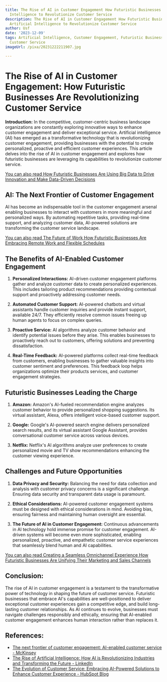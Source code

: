 ```yaml
---
title: The Rise of AI in Customer Engagement How Futuristic Businesses Are Using Artificial
  Intelligence to Revolutionize Customer Service
description: The Rise of AI in Customer Engagement How Futuristic Businesses Are Using
  Artificial Intelligence to Revolutionize Customer Service
author: Usf
date: '2023-12-09'
tags: Artificial Intelligence, Customer Engagement, Futuristic Businesses, Revolutionizing
  Customer Service
imageUrl: /pixa/20231222211907.jpg

---
```

# The Rise of AI in Customer Engagement: How Futuristic Businesses Are Revolutionizing Customer Service

**Introduction:**
In the competitive, customer-centric business landscape organizations are constantly exploring innovative  ways to enhance customer engagement and deliver exceptional  service. Artificial intelligence (AI) has emerged as a  transformative technology that is revolutionizing customer engagement, providing businesses with the potential to create personalized, proactive and efficient customer experiences. This article delves into the rise of AI in customer engagement and  explores how futuristic businesses are leveraging its capabilities  to revolutionize customer service.

[You can also  read How Futuristic Businesses  Are  Using Big Data to Drive Innovation and Make  Data-Driven Decisions](How%20Futuristic%20Businesses%20Are%20Using%20Big%20Data%20to%20Drive%20Innovation%20and%20Make%20Data-Driven%20Decisions)


## AI: The Next Frontier  of Customer Engagement
AI has become an indispensable tool in the customer engagement arsenal enabling businesses to interact with customers in more meaningful and personalized ways. By automating repetitive tasks, providing real-time  support, and  analyzing customer  data, AI-powered solutions are transforming  the customer service landscape.

[You can also read The Future of Work  How Futuristic Businesses  Are Embracing Remote  Work and  Flexible Schedules](The%20Future%20of%20Work%20How%20Futuristic%20Businesses%20Are%20Embracing%20Remote%20Work%20and%20Flexible%20Schedules)


## The Benefits of AI-Enabled Customer Engagement

1. **Personalized Interactions:** AI-driven customer engagement platforms gather and analyze customer data to create personalized experiences. This includes tailoring product recommendations providing contextual support and proactively  addressing customer needs.

2. **Automated Customer Support:** AI-powered chatbots and virtual assistants handle customer inquiries and provide instant support, available 24/7. They efficiently resolve common issues freeing up human agents to focus on complex queries.

3. **Proactive Service:** AI  algorithms analyze customer behavior and identify potential  issues before they arise. This enables businesses to proactively  reach out to customers, offering solutions and preventing dissatisfaction.

4. **Real-Time Feedback:** AI-powered platforms collect real-time feedback from customers,  enabling businesses to gather valuable  insights into customer  sentiment and preferences. This feedback loop helps organizations optimize their products services, and customer engagement strategies.

## Futuristic Businesses  Leading  the Charge

1. **Amazon:** Amazon's AI-fueled recommendation engine analyzes customer behavior to provide personalized shopping suggestions. Its virtual assistant, Alexa, offers intelligent voice-based customer support.

2. **Google:** Google's AI-powered search engine delivers  personalized search results, and  its virtual assistant Google  Assistant, provides conversational customer service across various devices.

3. **Netflix:** Netflix's AI algorithms analyze user preferences to create  personalized movie and TV show recommendations enhancing the customer viewing experience.

## Challenges and Future Opportunities

1. **Data Privacy and Security:** Balancing the need  for data collection and analysis  with  customer privacy concerns  is  a significant challenge. Ensuring data security and transparent data usage is paramount.

2. **Ethical Considerations:** AI-powered customer engagement systems must be designed with ethical considerations in mind. Avoiding  bias, ensuring fairness and maintaining  human oversight are essential.

3. **The Future of AI in Customer Engagement:**  Continuous advancements in AI technology  hold immense promise for customer engagement. AI-driven  systems will become even more sophisticated, enabling personalized, proactive, and empathetic customer service experiences that seamlessly blend human and AI capabilities.

[You can also  read Creating a Seamless Omnichannel Experience How Futuristic Businesses Are Unifying  Their Marketing and Sales Channels](Creating%20a%20Seamless%20Omnichannel%20Experience%20How%20Futuristic%20Businesses%20Are%20Unifying%20Their%20Marketing%20and%20Sales%20Channels)


## Conclusion:

The rise of AI in customer engagement is a testament to the transformative power of technology in shaping the future of  customer service. Futuristic  businesses that  embrace AI's capabilities are  well-positioned to deliver exceptional customer experiences gain a competitive edge, and build long-lasting customer relationships. As AI  continues to evolve, businesses must navigate challenges responsibly and ethically,  ensuring  that AI-enabled  customer  engagement enhances human interaction  rather than replaces  it.

## References:
- [The next frontier of customer engagement: AI-enabled customer service - McKinsey](https://www.mckinsey.com/capabilities/operations/our-insights/the-next-frontier-of-customer-engagement-ai-enabled-customer-service)
- [The Rise of Artificial Intelligence: How AI is Revolutionizing Industries and Transforming the Future - LinkedIn](https://www.linkedin.com/pulse/rise-artificial-intelligence-how-ai-revolutionizing-future-ceruto)
- [The Evolution of Customer Service: Embracing AI-Powered Solutions to Enhance Customer Experience - HubSpot Blog](https://blog.hubspot.com/service/embracing-ai-to-enhance-customer-experience)
